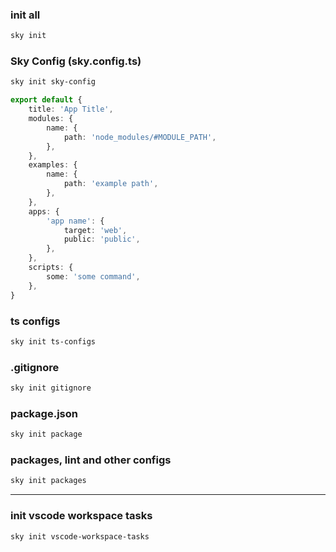 ### init all
```sh
sky init
```

### Sky Config (sky.config.ts)
```sh
sky init sky-config
```

```ts
export default {
    title: 'App Title',
    modules: {
        name: {
            path: 'node_modules/#MODULE_PATH',
        },
    },
    examples: {
        name: {
            path: 'example path',
        },
    },
    apps: {
        'app name': {
            target: 'web',
            public: 'public',
        },
    },
    scripts: {
        some: 'some command',
    },
}
```

### ts configs
```sh
sky init ts-configs
```

### .gitignore
```sh
sky init gitignore
```

### package.json
```sh
sky init package
```

### packages, lint and other configs
```sh
sky init packages
```
---
### init vscode workspace tasks
```sh
sky init vscode-workspace-tasks
```

